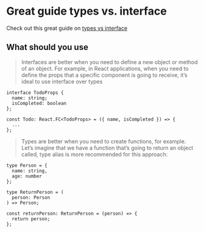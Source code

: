 # Great guide types vs. interface

Check out this great guide on [types vs interface](https://blog.logrocket.com/types-vs-interfaces-in-typescript/)

## What should you use

> Interfaces are better when you need to define a new object or method of an object. For example, in React applications, when you need to define the props that a specific component is going to receive, it’s ideal to use interface over types

```
interface TodoProps {
  name: string;
  isCompleted: boolean
};

const Todo: React.FC<TodoProps> = ({ name, isCompleted }) => {
  ...
};
```

> Types are better when you need to create functions, for example. Let’s imagine that we have a function that’s going to return an object called, type alias is more recommended for this approach:

```
type Person = {
  name: string,
  age: number
};

type ReturnPerson = (
  person: Person
) => Person;

const returnPerson: ReturnPerson = (person) => {
  return person;
};
```
